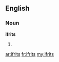 ==English==

===Noun===
'''ifrits'''

# {{plural of|[[ifrit]]}}

[[ar:ifrits]]
[[fr:ifrits]]
[[my:ifrits]]